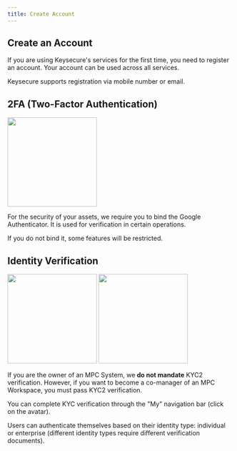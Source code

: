 ```yaml
---
title: Create Account
---
```


##  Create an Account

If you are using Keysecure's services for the first time, you need to register an account. Your account can be used across all services.

Keysecure supports registration via mobile number or email.

##  2FA (Two-Factor Authentication)

<div className="w-full flex items-center justify-center">
    <img src="/images/quickstart/2fa.png" width="200"/>
</div>

For the security of your assets, we require you to bind the Google Authenticator. It is used for verification in certain operations.

<Warning>
If you do not bind it, some features will be restricted.
</Warning>

##  Identity Verification

<div className="w-full flex items-center justify-center">
    <CardGroup cols={2}>
        <img src="/images/quickstart/pkyc.png" width="200"/>
        <img src="/images/quickstart/ekyc.png" width="200"/>
    </CardGroup>
</div>

If you are the owner of an MPC System, we **do not mandate** KYC2 verification. However, if you want to become a co-manager of an MPC Workspace, you must pass KYC2 verification.

You can complete KYC verification through the "My" navigation bar (click on the avatar).

Users can authenticate themselves based on their identity type: individual or enterprise (different identity types require different verification documents).